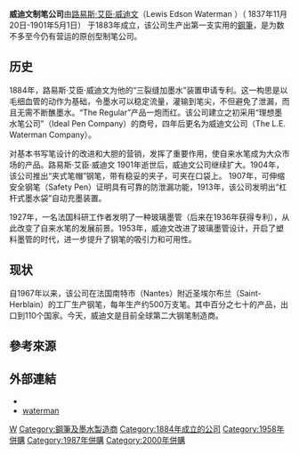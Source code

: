 {{primarysources|time=2015-10-11T06:25:27+00:00}}
{{各地中文名|cn=威迪文、华特曼|tw=華特曼<ref>{{cite web|url=https://www.kingstone.com.tw/stationery/stationery_class.asp?class_id=17666|title=Waterman華特曼|publisher=金石堂網路書店|work=文具|accessdate=2017-08-13|archive-date=2017-05-16|archive-url=https://web.archive.org/web/20170516152335/http://kingstone.com.tw/stationery/stationery_class.asp?class_id=17666|dead-url=no}}</ref>、威迪文<ref>{{cite web|url=http://www.longho.com.tw/brand/waterman/|title=WATERMAN|publisher=龍和官網|accessdate=2017-08-13|deadurl=yes|archiveurl=https://web.archive.org/web/20170813142540/http://www.longho.com.tw/brand/waterman/|archivedate=2017-08-13}}</ref>|hk=}}
'''威迪文制笔公司'''由[[路易斯·艾臣·威迪文|路易斯·艾臣·威迪文]]（Lewis Edson Waterman ）（ 1837年11月20日-1901年5月1日） 于1883年成立，该公司生产出第一支实用的[[鋼筆|鋼筆]]，是为数不多至今仍有营运的原创型制笔公司。

== 历史 ==
1884年，路易斯·艾臣·威迪文为他的“三裂缝加墨水”装置申请专利。这一构思是以毛细血管的动作为基础，令墨水可以稳定流量，灌输到笔尖，不但避免了泄漏，而且无需不断醮墨水。“The Regular”产品一炮而红。该公司建立之初采用“理想墨水笔公司”（Ideal Pen Company）的商号，四年后更名为威迪文公司（The L.E. Waterman Company）。 

对基本书写笔设计的改进和大胆的营销，发挥了重要作用，使自来水笔成为大众市场的产品。路易斯·艾臣·威迪文 1901年逝世后，威迪文公司继续扩大。1904年，该公司推出“夹式笔帽”钢笔，带有稳妥的夹子，可夹在口袋上。 1907年，可伸缩安全钢笔（Safety Pen）证明具有可靠的防泄漏功能，1913年，该公司发明出“杠杆式墨水袋”自动充墨装置。 

1927年，一名法国科研工作者发明了一种玻璃墨管（后来在1936年获得专利），从此改变了自来水笔的发展前景。1953年，威迪文改进了玻璃墨管设计，开启了塑料墨管的时代，进一步提升了钢笔的吸引力和可用性。 

== 现状 ==
自1967年以来，该公司在法国南特市（Nantes）附近圣埃尔布兰（Saint-Herblain）的工厂生产钢笔，每年生产约500万支笔。其中百分之七十的产品，出口到110个国家。今天，威迪文是目前全球第二大钢笔制造商。

== 參考來源 ==
{{reflist}}
== 外部連結 ==
* {{Official website|http://www.waterman.com/|waterman}}{{en}}{{ja}}{{fr}}
* [http://www.glennspens.com/waterman.html waterman] {{Wayback|url=http://www.glennspens.com/waterman.html |date=20200128171934 }}{{en}}

{{鋼筆製造商}}

[[Category:法国公司|W]]
[[Category:鋼筆及墨水製造商|Category:鋼筆及墨水製造商]]
[[Category:1884年成立的公司|Category:1884年成立的公司]]
[[Category:1958年併購|Category:1958年併購]]
[[Category:1987年併購|Category:1987年併購]]
[[Category:2000年併購|Category:2000年併購]]
